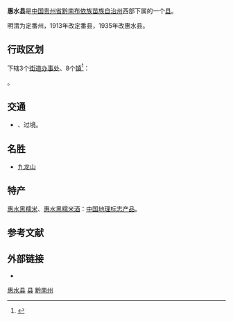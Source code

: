 {{Infobox China County
| county =惠水县
| Photo =
| Photoname=
| map =
| map size =
| Pinyin =
| Belong =[[贵州省|贵州省]][[黔南布依族苗族自治州|黔南布依族苗族自治州]]
| Types=
| admincode =
| founded =
| seat =和平镇
| officerTitle=
| officer =
| division =
| town=
| township=
| subdistrict=
| post code=550600
| phone code =
| coordinate =
| area =2446
| area land =
| area water =
| census yr =2002
| pop =42万
| density =
| web =
}}
'''惠水县'''是[[中国|中国]][[贵州省|贵州省]][[黔南布依族苗族自治州|黔南布依族苗族自治州]]西部下属的一个[[县|县]]。

明清为定番州，1913年改定番县，1935年改惠水县。

== 行政区划 ==
{{PAGENAMEBASE}}下辖3个[[街道办事处|街道办事处]]、8个[[行政建制镇|镇]]<ref>{{PRC admin/ref sgc|52/27/31}}</ref>：

{{PRC admin/children|52/27/31}}。

== 交通 ==
* {{中国国道名|354}}、{{中国国道名|356}}过境。

==名胜==
* [[九龙山|九龙山]]

==特产==
[[惠水黑糯米|惠水黑糯米]]、[[惠水黑糯米酒|惠水黑糯米酒]]：[[中国地理标志产品|中国地理标志产品]]。

== 参考文献 ==
{{reflist}}

== 外部链接 ==
* {{Official website|http://www.gzhs.gov.cn/|name=惠水县人民政府门户网站}}

{{惠水县行政区划}}
{{黔南布依族苗族自治州行政区划}}
{{贵州行政区划}}

[[Category:惠水县|]]
[[Category:黔南州县市|县]]
[[Category:贵州县份|黔南州]]